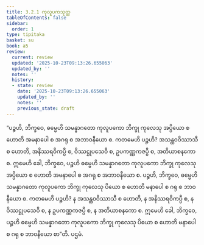 ```yaml
---
title: 3.2.1 ကုလူပကသုတ္တ
tableOfContents: false
sidebar:
  order: 1
type: tipitaka
basket: su
book: a5
review:
  current: review
  updated: '2025-10-23T09:13:26.655063'
  updated_by: ''
  notes: ''
  history:
  - state: review
    date: '2025-10-23T09:13:26.655063'
    updated_by: ''
    notes: ''
    previous_state: draft
---
```



<ReviewStatus review={frontmatter.review} showDetails={true} />

<HypothesisAnnotation frontmatter={frontmatter} />

<DynamicBreadcrumb />

<Division number="111" book="a5" e="ch" v="16" p="120">

<Paragraph number="663" book="a5">
“ပဉ္စဟိ, ဘိက္ခဝေ, ဓမ္မေဟိ သမန္နာဂတော ကုလူပကော ဘိက္ခု ကုလေသု အပ္ပိယော စ ဟောတိ အမနာပေါ စ အဂရု စ အဘာဝနီယော စ. ကတမေဟိ ပဉ္စဟိ? အသန္ထဝဝိဿာသီ စ ဟောတိ, အနိဿရဝိကပ္ပီ စ, ဝိဿဋ္ဌုပသေဝီ စ, ဥပကဏ္ဏကဇပ္ပီ စ, အတိယာစနကော စ. ဣမေဟိ ခေါ, ဘိက္ခဝေ, ပဉ္စဟိ ဓမ္မေဟိ သမန္နာဂတော ကုလူပကော ဘိက္ခု ကုလေသု အပ္ပိယော စ ဟောတိ အမနာပေါ စ အဂရု စ အဘာဝနီယော စ.
</Paragraph>

<Paragraph number="664" book="a5">
ပဉ္စဟိ, ဘိက္ခဝေ, ဓမ္မေဟိ သမန္နာဂတော ကုလူပကော ဘိက္ခု ကုလေသု ပိယော စ ဟောတိ မနာပေါ စ ဂရု စ ဘာဝနီယော စ. ကတမေဟိ ပဉ္စဟိ? န အသန္ထဝဝိဿာသီ စ ဟောတိ, န အနိဿရဝိကပ္ပီ စ, န ဝိဿဋ္ဌုပသေဝီ စ, န ဥပကဏ္ဏကဇပ္ပီ စ, န အတိယာစနကော စ. ဣမေဟိ ခေါ, ဘိက္ခဝေ, ပဉ္စဟိ ဓမ္မေဟိ သမန္နာဂတော ကုလူပကော ဘိက္ခု ကုလေသု ပိယော စ ဟောတိ မနာပေါ စ ဂရု စ ဘာဝနီယော စာ”တိ.

</Paragraph>
</Division>

<Paragraph number="665" type="center" book="a5">
ပဌမံ.
</Paragraph>